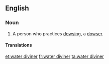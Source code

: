 ==English==

===Noun===
{{en-noun|head=[[water]] [[diviner]]}}

#A person who practices [[dowsing]], a [[dowser]].

====Translations====
{{trans-see|water diviner|dowser}}

[[et:water diviner]]
[[fr:water diviner]]
[[ta:water diviner]]